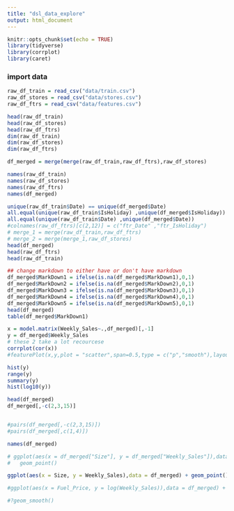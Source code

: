 ```yaml
---
title: "dsl_data_explore"
output: html_document
---
```


```r
knitr::opts_chunk$set(echo = TRUE)
library(tidyverse)
library(corrplot)
library(caret)
```

### import data 
```r
raw_df_train = read_csv("data/train.csv")
raw_df_stores = read_csv("data/stores.csv")
raw_df_ftrs = read_csv("data/features.csv")

```

```r
head(raw_df_train)
head(raw_df_stores)
head(raw_df_ftrs)
dim(raw_df_train)
dim(raw_df_stores)
dim(raw_df_ftrs)
```

```r
df_merged = merge(merge(raw_df_train,raw_df_ftrs),raw_df_stores)
```

```r
names(raw_df_train)
names(raw_df_stores)
names(raw_df_ftrs)
names(df_merged)
```


```r
unique(raw_df_train$Date) == unique(df_merged$Date)
all.equal(unique(raw_df_train$IsHoliday) ,unique(df_merged$IsHoliday))
all.equal(unique(raw_df_train$Date) ,unique(df_merged$Date))
#colnames(raw_df_ftrs)[c(2,12)] = c("ftr_Date" ,"ftr_IsHoliday")
# merge_1 = merge(raw_df_train,raw_df_ftrs)
# merge_2 = merge(merge_1,raw_df_stores)
head(df_merged)
head(raw_df_ftrs)
head(raw_df_train)

```

```r
## change markdown to either have or don't have markdown 
df_merged$MarkDown1 = ifelse(is.na(df_merged$MarkDown1),0,1)
df_merged$MarkDown2 = ifelse(is.na(df_merged$MarkDown2),0,1)
df_merged$MarkDown3 = ifelse(is.na(df_merged$MarkDown3),0,1)
df_merged$MarkDown4 = ifelse(is.na(df_merged$MarkDown4),0,1)
df_merged$MarkDown5 = ifelse(is.na(df_merged$MarkDown5),0,1)
head(df_merged)
table(df_merged$MarkDown1)
```

```r
x = model.matrix(Weekly_Sales~.,df_merged)[,-1]
y = df_merged$Weekly_Sales
# these 2 take a lot recourcese 
corrplot(cor(x))
#featurePlot(x,y,plot = "scatter",span=0.5,type = c("p","smooth"),layout=c(4,4))
```

```r
hist(y)
range(y)
summary(y)
hist(log10(y))

head(df_merged)
df_merged[,-c(2,3,15)]


#pairs(df_merged[,-c(2,3,15)])
#pairs(df_merged[,c(1,4)])
```

```r
names(df_merged)
```


```r

# ggplot(aes(x = df_merged["Size"], y = df_merged["Weekly_Sales"]),data = df_merged)+
#   geom_point()

ggplot(aes(x = Size, y = Weekly_Sales),data = df_merged) + geom_point()

#ggplot(aes(x = Fuel_Price, y = log(Weekly_Sales)),data = df_merged) + geom_smooth(method = "loess", formula = y ~ x)

#?geom_smooth()
```